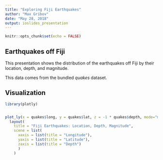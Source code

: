```yaml
---
title: "Exploring Fiji Earthquakes"
author: "Max Gribov"
date: "May 28, 2018"
output: ioslides_presentation
---
```


```r
knitr::opts_chunk$set(echo = FALSE)
```

## Earthquakes off Fiji

This presentation shows the distribution of the earthquakes off Fiji by their location, depth, and magnitude. 

This data comes from the bundled *quakes* dataset.

## Visualization

```r
library(plotly)


plot_ly(x = quakes$long, y = quakes$lat, z = -1 * quakes$depth, mode="markers", type = "scatter3d", size=quakes$mag) %>%
  layout(
    title = "Fiji Earthquakes: Location, Depth, Magnitude", 
    scene = list(
      xaxis = list(title = "Longitude"),
      yaxis = list(title = "Latitude"),
      zaxis = list(title = "Depth")
      )
    )
```
